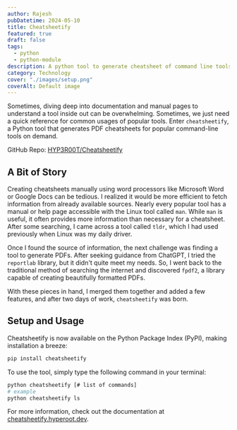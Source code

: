 ```yaml
---
author: Rajesh
pubDatetime: 2024-05-10
title: Cheatsheetify
featured: true
draft: false
tags:
  - python
  - python-module
description: A python tool to generate cheatsheet of command line tools as a PDF.
category: Technology
cover: "./images/setup.png"
coverAlt: Default image
---
```


Sometimes, diving deep into documentation and manual pages to understand a tool inside out can be overwhelming. Sometimes, we just need a quick reference for common usages of popular tools. Enter `cheatsheetify`, a Python tool that generates PDF cheatsheets for popular command-line tools on demand.

GitHub Repo: [HYP3R00T/Cheatsheetify](https://github.com/HYP3R00T/Cheatsheetify)

## A Bit of Story

Creating cheatsheets manually using word processors like Microsoft Word or Google Docs can be tedious. I realized it would be more efficient to fetch information from already available sources. Nearly every popular tool has a manual or help page accessible with the Linux tool called `man`. While `man` is useful, it often provides more information than necessary for a cheatsheet. After some searching, I came across a tool called `tldr`, which I had used previously when Linux was my daily driver.

Once I found the source of information, the next challenge was finding a tool to generate PDFs. After seeking guidance from ChatGPT, I tried the `reportlab` library, but it didn't quite meet my needs. So, I went back to the traditional method of searching the internet and discovered `fpdf2`, a library capable of creating beautifully formatted PDFs.

With these pieces in hand, I merged them together and added a few features, and after two days of work, `cheatsheetify` was born.

## Setup and Usage

Cheatsheetify is now available on the Python Package Index (PyPI), making installation a breeze:

```bash
pip install cheatsheetify
```

To use the tool, simply type the following command in your terminal:

```bash
python cheatsheetify [# list of commands]
# example
python cheatsheetify ls
```

For more information, check out the documentation at [cheatsheetify.hyperoot.dev](https://cheatsheetify.hyperoot.dev/).
